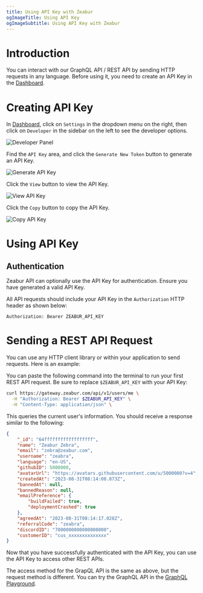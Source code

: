 ```yaml
---
title: Using API Key with Zeabur
ogImageTitle: Using API Key
ogImageSubtitle: Using API Key with Zeabur
---
```


# Introduction

You can interact with our GraphQL API / REST API by sending HTTP requests in any language. Before using it, you need to create an API Key in the [Dashboard](https://dash.zeabur.com).

# Creating API Key

In [Dashboard](https://dash.zeabur.com/), click on `Settings` in the dropdown menu on the right, then click on `Developer` in the sidebar on the left to see the developer options.

![Developer Panel](/developer/api-key/developer.en-US.png)

Find the `API Key` area, and click the `Generate New Token` button to generate an API Key.

![Generate API Key](/developer/api-key/generate-api-key.en-US.png)

Click the `View` button to view the API Key.

![View API Key](/developer/api-key/view-api-key.en-US.png)

Click the `Copy` button to copy the API Key.

![Copy API Key](/developer/api-key/copy-api-key.en-US.png)

# Using API Key

## Authentication

Zeabur API can optionally use the API Key for authentication. Ensure you have generated a valid API Key.

All API requests should include your API Key in the `Authorization` HTTP header as shown below:

```http
Authorization: Bearer ZEABUR_API_KEY
```

# Sending a REST API Request

You can use any HTTP client library or within your application to send requests. Here is an example:

You can paste the following command into the terminal to run your first REST API request. Be sure to replace `$ZEABUR_API_KEY` with your API Key:

```bash
curl https://gateway.zeabur.com/api/v1/users/me \
  -H "Authorization: Bearer $ZEABUR_API_KEY" \
  -H "Content-Type: application/json" \
```

This queries the current user's information. You should receive a response similar to the following:

```json
{
    "_id": "64ffffffffffffffffff",
    "name": "Zeabur Zebra",
    "email": "zebra@zeabur.com",
    "username": "zeabra",
    "language": "en-US",
    "githubID": 5000000,
    "avatarUrl": "https://avatars.githubusercontent.com/u/5000000?v=4",
    "createdAt": "2023-08-31T08:14:08.873Z",
    "bannedAt": null,
    "bannedReason": null,
    "emailPreference": {
        "buildFailed": true,
        "deploymentCrashed": true
    },
    "agreedAt": "2023-08-31T08:14:17.028Z",
    "referralCode": "zeabra",
    "discordID": "7000000000000000000",
    "customerID": "cus_xxxxxxxxxxxxxx"
}
```

Now that you have successfully authenticated with the API Key, you can use the API Key to access other REST APIs.

The access method for the GrapQL API is the same as above, but the request method is different. You can try the GraphQL API in the [GraphQL Playground](https://gateway.zeabur.com/graphql).